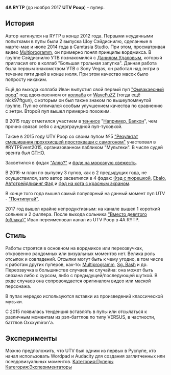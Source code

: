 
{{DISPLAYTITLE:4A RYTP}}

{{Инфобокс для пуперов
|title2=4A RYTP
|другие_ники=UTV Poop
|image3=[[Файл:4A2018.png|thumb]]
|сферы_творчества=RYTP
|год_начала=2014
|image4=Пример
|имя_фамилия=Иван Ульянов
|дата_рождения=23 января 1997 года
|место_проживания=Республика Коми, г. Сосногорск
|ссылки=
*[https://www.youtube.com/user/utvpoop/videos YouTube]
*[https://vk.com/utvpoop Группа ВК]
}}
'''4A RYTP''' (до ноября 2017 '''UTV Poop''') - пупер.

==История==
Автор наткнулся на RYTP в конце 2012 года. Первыми неудачными попытками в пупы были 2 выпуска Шоу Сэйдиснилю, сделанные в марте-мае и июле 2014 года в Camtasia Studio. При этом, просматривая видео [[Multiprogramm]], он примерно понял принципы вордмикса. В группе Сэйдиснилю УТВ познакомился с [[CrashPoop|Данилом Удаловым]], который пригласил его в коллаб "Большая трольная запупка". Данная работа была первым знакомством УТВ с Sony Vegas, он работал над энтри в течение пяти дней в конце июля. При этом качество масок было попросту никаким.

Ещё до выхода коллаба Иван выпустил свой первый пуп [https://www.youtube.com/edit?o=U&video_id=Sb6BThixoC8 "Фывакаесный рооq"] под вдохновением от [https://www.youtube.com/watch?v=DwUGkQ8JQXU коллаба] от [[WaveFuZZ]] (тогда ещё nick97ftgun), с которым он был также знаком по вышеупомянутой группе. Пуп не отличался особым улучшением качества по сравнению с энтри. Второй пуп вышел примерно похожим.

В 2015 году отметился участием в [[теннис]]е "[[Например, Балкон]]", чем прочно связал себя с андерграундной пуп-тусовкой.

Также в 2015 году UTV Poop со своим пупом №5 [https://www.youtube.com/watch?v=dlKapuamy1Y "Результат смешивания прохххисшей простокваши с самогоном"] участвовал в #RYTPEvent2015, организованном пабликом "Мультеки". В числе судей эвента был [[TheGetthehellout|GTHO]].

Засветился в фэдах [[Фэд "Алло?"|"Алло?"]] и [[Фэд на морозную свежесть|фэде на морозную свежесть]].

В 2016-м план по выпуску 3 пупов, как в 2 предыдущих года, не осуществился, зато автор засветился в 4 фэдах: [[Фэд с пюрешкой]], [[Ebalo]], [[Автотрейдлизинг Фэд]] и [[фэд на кота с красным экраном]].

В конце того года вышел самый популярный на данный момент пуп UTV - [https://www.youtube.com/watch?v=4eu92_V3KKU "Почтипугай"].

2017 год вышел крайне непродуктивным: на канале вышел 1 короткий сольник и 2 филлера. После выхода сольника [https://www.youtube.com/watch?v=OkFweWoJch0 "Вместо девятого (облака)"] Иван переименовал канал из UTV Poop в 4А RYTP.

==Стиль==
Работы строятся в основном на вордмиксе или переозвучках, откровенно рандомных или визуальных моментов нет. Велика роль отсылок и совпадений. Отсылки могут быть к чему угодно, в том числе к работам других пуперов, как-то: [[Multiprogramm]], [[Sg. Bash]] и др. Переозвучка в большинстве случаев не случайна: она может быть связана либо с сурсом, либо с предыдущей/последующей шуткой. В ряде случаев она сопровождается оригиналом видео или маской персонажа.

В пупах нередко используются вставки из произведений классической музыки.

С 2015 появилась тенденция вставлять в пупы или отсылаться к различным моментам из рэп-баттлов по типу VERSUS, в частности, баттлов Oxxxymiron'a.
==Эксперименты==
Можно предположить, что UTV был одним из первых в Руспупе, кто начал использовать Wordpad и Audacity для создания заглитченных или псевдовизуальных моментов.
[[Категория:Пуперы]]
[[Категория:Экспериментаторы]]